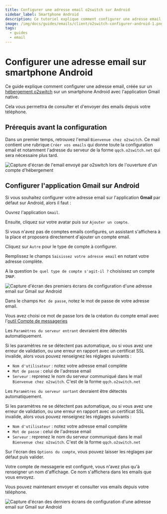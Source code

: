 ```yaml
---
title: Configurer une adresse email o2switch sur Android
sidebar_label: Smartphone Android
description: Ce tutoriel explique comment configurer une adresse email o2switch sur un téléphone Android
image: /img/docs/guides/emails/client/o2switch-configurer-android-1.png
tags:
  - guides
  - email
---
```


# Configurer une adresse email sur smartphone Android

Ce guide explique comment configurer une adresse email, créée sur un [hébergement
o2switch](https://www.o2switch.fr/hebergement-illimite/) sur un smartphone Android avec l'application Gmail native.

Cela vous permettra de consulter et d'envoyer des emails depuis votre téléphone.


## Prérequis avant la configuration


Dans un premier temps, retrouvez l'email `Bienvenue chez o2switch`. Ce mail contient une rubrique `Créer vos emails` qui
donne toute la configuration email et notamment l'adresse du serveur de la forme `qqch.o2switch.net` qui sera nécessaire
plus tard.



<Image
    src="/img/docs/guides/emails/client/mail-bienvenue-configuration.png"
    title="Le mail Bienvenue chez o2switch contient toute la configuration à utiliser pour les emails"
    caption="Le mail bienvenue chez o2switch contient la configuration à utiliser"
    alt="Capture d'écran de l'email envoyé par o2switch lors de l'ouverture d'un compte d'hébergement"
/>

## Configurer l'application Gmail sur Android

Si vous souhaitez configurer votre adresse email sur l'application  **Gmail** par défaut sur Android, alors il faut :

<Badge text="1" type="danger" /> Ouvrez l'application `Gmail`. 

<Badge text="2" type="danger" /> Ensuite, cliquez sur votre avatar puis sur `Ajouter un compte`.

Si vous n'avez pas de comptes emails configurés, un assistant s'affichera à la place et proposera directement d'ajouter
un compte email.

<Badge text="3" type="danger" /> Cliquez sur `Autre` pour le type de compte à configurer.

<Badge text="4" type="danger" /> Remplissez le champs `Saisissez votre adresse email` en notant votre adresse complète.

<Badge text="5" type="danger" /> A la question `De quel type de compte s'agit-il ?` choisissez un compte `IMAP`.

<Image
    src="/img/docs/guides/emails/client/o2switch-configurer-android-1.png"
    title="Première étape de la configuration d'une adresse email sur Gmail sur Android"
    caption="Première étape dans la configuration de l'adresse email o2switch sur Gmail sur Android"
    alt="Capture d'écran des premiers écrans de configuration d'une adresse email sur Gmail sur Android"
/>

<Badge text="6" type="danger" /> Dans le champs `Mot de passe`, notez le mot de passe de votre adresse email.

Vous avez choisi ce mot de passe lors de la création du compte email avec l'[outil Compte de
messageries](/cpanel/emails/adresse-email)

<Badge text="7" type="danger" /> Les `Paramètres du serveur entrant` devraient être détectés automatiquement. 

Si les paramètres ne se détectent pas automatique, ou si vous avez une erreur de validation, ou une erreur en rapport
avec un certificat SSL invalide, alors vous pouvez renseignez les réglages suivants : 
- `Nom d'utilisateur` : notez votre adresse email complète 
- `Mot de passe` : celui de l'adresse email
- `Serveur` : reprenez le nom du serveur communiqué dans le mail `Bienvenue chez o2switch`. C'est de la forme 
`qqch.o2switch.net`

<Badge text="8" type="danger" /> Les `Paramètres du serveur sortant` devraient être détectés automatiquement. 

Si les paramètres ne se détectent pas automatique, ou si vous avez une erreur de validation, ou une erreur en rapport
avec un certificat SSL invalide, alors vous pouvez renseignez les réglages suivants : 
- `Nom d'utilisateur` : notez votre adresse email complète 
- `Mot de passe` : celui de l'adresse email
- `Serveur` : reprenez le nom du serveur communiqué dans le mail `Bienvenue chez o2switch`. C'est de la forme 
`qqch.o2switch.net`

<Badge text="9" type="danger" /> Sur l'écran des `Options du compte`, vous pouvez laisser les réglages par défaut
puis valider. 

<Badge text="10" type="danger" /> Votre compte de messagerie est configuré, vous n'avez plus qu'à renseigner un 
nom d'affichage. Ce nom s'affichera dans les emails que vous envoyez. 

Vous pouvez maintenant envoyer et consulter vos emails depuis votre téléphone. 

<Image
    src="/img/docs/guides/emails/client/o2switch-configurer-android-2.png"
    title="Dernière étape de la configuration d'une adresse email sur Gmail sur Android"
    caption="Dernière étape dans la configuration de l'adresse email o2switch sur Gmail sur Android"
    alt="Capture d'écran des derniers écrans de configuration d'une adresse email sur Gmail sur Android"
/>